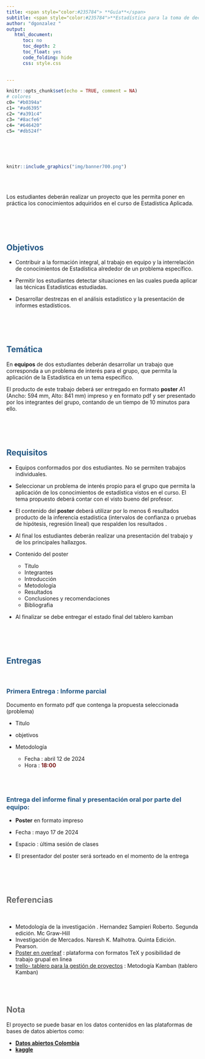 ```yaml
---
title: <span style="color:#235784"> **Guía**</span>  
subtitle: <span style="color:#235784">**Estadística para la toma de decisiones**</span> 
author: "dgonzalez "
output:
   html_document:
      toc: no
      toc_depth: 2
      toc_float: yes
      code_folding: hide
      css: style.css
    

--- 
```


```r
knitr::opts_chunk$set(echo = TRUE, comment = NA)
# colores
c0= "#b0394a"
c1= "#ad6395"
c2= "#a391c4"
c3= "#8acfe6"
c4= "#646420"
c5= "#db524f"
```

<br/><br/><br/>

```r
knitr::include_graphics("img/banner700.png")
```


<br/><br/>

Los estudiantes deberán realizar un proyecto que les permita poner en práctica los conocimientos adquiridos en el curso de  Estadística Aplicada.

<br/><br/><br/>
  
## <span style="color:#235784"> **Objetivos**</span> 
  
+ Contribuir a la formación integral, al trabajo en equipo y la interrelación de conocimientos de Estadística alrededor de un problema específico.

+ Permitir los estudiantes detectar situaciones en las cuales pueda aplicar las técnicas Estadísticas estudiadas.

+ Desarrollar destrezas en el análisis estadístico y la presentación de informes estadísticos. 

<br/><br/><br/>
  
## <span style="color:#235784"> **Temática**</span> 
  
En **equipos** de dos estudiantes deberán desarrollar un trabajo que corresponda a un problema de  interés para el  grupo, que permita la aplicación de la Estadística en un tema específico. 

El producto de este trabajo deberá ser entregado en formato  **poster** $A1$ (Ancho: 594 mm, Alto: 841 mm) impreso y en formato pdf  y ser presentado por los integrantes del grupo, contando de un tiempo de 10 minutos para ello.

<br/><br/><br/>
  
## <span style="color:#235784"> **Requisitos**</span> 
  
+ Equipos conformados por dos estudiantes. No se permiten trabajos individuales.

+ Seleccionar un problema de interés propio para el grupo que  permita la aplicación de los conocimientos de estadística vistos en el curso. El tema propuesto deberá contar con el visto bueno del profesor.

+  El contenido del **poster** deberá utilizar por lo menos 6 resultados producto de la inferencia estadística (intervalos de confianza o pruebas de hipótesis, regresión lineal) que respalden los resultados .

+ Al final los estudiantes deberán realizar una presentación del trabajo y de los principales hallazgos.

+ Contenido del poster
    + Titulo
    + Integrantes
    + Introducción
    + Metodología
    + Resultados
    + Conclusiones y recomendaciones
    + Bibliografia

+ Al finalizar se debe entregar el estado final del tablero kamban

<br/><br/><br/>
  
## <span style="color:#235784"> **Entregas**</span> 

  <br/>
  
### <span style="color:#235784"> **Primera Entrega : Informe parcial**</span> 

Documento en formato pdf que contenga la propuesta seleccionada (problema) 
    
* Titulo
    
* objetivos
    
* Metodología

  * Fecha :  abril 12 de 2024
  * Hora : <span style="color:#771011"> **18:00**</span>
  
<br/><br/>  

### <span style="color:#235784"> **Entrega del informe final y presentación oral por parte del equipo:**</span>

* **Poster** en formato impreso  

* Fecha :  mayo 17 de 2024

* Espacio : última sesión de clases

* El presentador del poster será sorteado en el momento de la entrega

<br/><br/><br/>
  
## <span style="color:#686868"> **Referencias**</span> 
  
  <br/>
  
+ Metodología de la investigación . Hernandez Sampieri Roberto. Segunda edición. Mc Graw-Hill
+ Investigación de Mercados. Naresh K. Malhotra. Quinta Edición. Pearson.
+ [Poster en overleaf](https://www.overleaf.com/learn/latex/Posters) : plataforma con formatos TeX y posibilidad de trabajo grupal en linea
+ [trello- tablero para la gestión de proyectos](https://trello.com/es/tour) : Metodogía Kamban (tablero Kamban)

<br/><br/>



## <span style="color:#686868"> **Nota**</span>

El proyecto se puede basar en los datos contenidos en las plataformas de bases de datos abiertos como:

* [**Datos abiertos Colombia**](https://www.datos.gov.co/)
* [**kaggle**](https://www.kaggle.com/)




  

